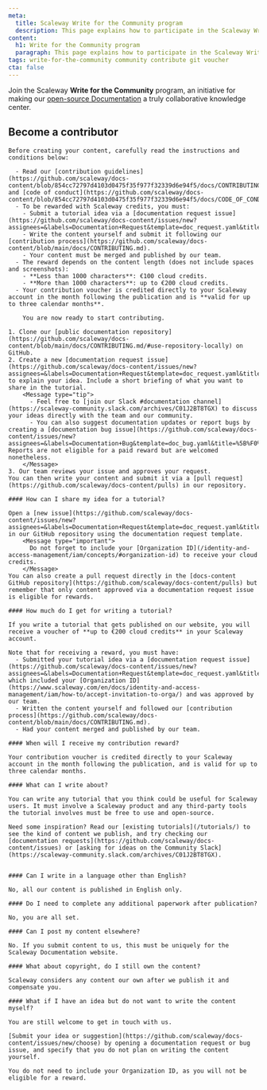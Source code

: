 ```yaml
---
meta:
  title: Scaleway Write for the Community program
  description: This page explains how to participate in the Scaleway Write for the Community program.
content:
  h1: Write for the Community program
  paragraph: This page explains how to participate in the Scaleway Write for the Community program.
tags: write-for-the-community community contribute git voucher
cta: false
---
```


Join the Scaleway **Write for the Community** program, an initiative for making our [open-source Documentation](https://github.com/scaleway/docs-content/) a truly collaborative knowledge center.

<Grid>
    <SummaryCard
        title="Become a recognized expert"
        icon="members"
        description="Share your knowledge and be featured on our Documentation."
    />
    <SummaryCard
        title="Be rewarded for your contribution"
        icon="auto-fix"
        description="Get up to €200 of cloud credit for each of your publications."
    />
</Grid>

## Become a contributor

<Tabs id="become-contributor">

  <TabsTab label="Before you start    ">

    Before creating your content, carefully read the instructions and conditions below:

      - Read our [contribution guidelines](https://github.com/scaleway/docs-content/blob/854cc72797d4103d0475f35f977f32339d6e94f5/docs/CONTRIBUTING.md) and [code of conduct](https://github.com/scaleway/docs-content/blob/854cc72797d4103d0475f35f977f32339d6e94f5/docs/CODE_OF_CONDUCT.md).
      - To be rewarded with Scaleway credits, you must:
        - Submit a tutorial idea via a [documentation request issue](https://github.com/scaleway/docs-content/issues/new?assignees=&labels=Documentation+Request&template=doc_request.yaml&title=%5B%F0%9F%91%A9%E2%80%8D%F0%9F%92%BB+Documentation+Request%5D%3A+).
        - Write the content yourself and submit it following our [contribution process](https://github.com/scaleway/docs-content/blob/main/docs/CONTRIBUTING.md).
        - Your content must be merged and published by our team.
      - The reward depends on the content length (does not include spaces and screenshots):
        - **Less than 1000 characters**: €100 cloud credits.
        - **More than 1000 characters**: up to €200 cloud credits.
      - Your contribution voucher is credited directly to your Scaleway account in the month following the publication and is **valid for up to three calendar months**.

        You are now ready to start contributing.

  </TabsTab>

  <TabsTab label="How to contribute    ">

    1. Clone our [public documentation repository](https://github.com/scaleway/docs-content/blob/main/docs/CONTRIBUTING.md/#use-repository-locally) on GitHub.
    2. Create a new [documentation request issue](https://github.com/scaleway/docs-content/issues/new?assignees=&labels=Documentation+Request&template=doc_request.yaml&title=%5B%F0%9F%91%A9%E2%80%8D%F0%9F%92%BB+Documentation+Request%5D%3A+) to explain your idea. Include a short briefing of what you want to share in the tutorial.
        <Message type="tip">
          - Feel free to [join our Slack #documentation channel](https://scaleway-community.slack.com/archives/C01J2BT8TGX) to discuss your ideas directly with the team and our community.
          - You can also suggest documentation updates or report bugs by creating a [documentation bug issue](https://github.com/scaleway/docs-content/issues/new?assignees=&labels=Documentation+Bug&template=doc_bug.yaml&title=%5B%F0%9F%90%9E+Documentation+Bug%5D%3A+). Reports are not eligible for a paid reward but are welcomed nonetheless.
        </Message>
    3. Our team reviews your issue and approves your request.
    You can then write your content and submit it via a [pull request](https://github.com/scaleway/docs-content/pulls) in our repository.

  </TabsTab>

  <TabsTab label="FAQs">

    #### How can I share my idea for a tutorial?

    Open a [new issue](https://github.com/scaleway/docs-content/issues/new?assignees=&labels=Documentation+Request&template=doc_request.yaml&title=%5B%F0%9F%91%A9%E2%80%8D%F0%9F%92%BB+Documentation+Request%5D%3A+) in our GitHub repository using the documentation request template.
        <Message type="important">
          Do not forget to include your [Organization ID](/identity-and-access-management/iam/concepts/#organization-id) to receive your cloud credits.
        </Message>
    You can also create a pull request directly in the [docs-content GitHub repository](https://github.com/scaleway/docs-content/pulls) but remember that only content approved via a documentation request issue is eligible for rewards.

    #### How much do I get for writing a tutorial?

    If you write a tutorial that gets published on our website, you will receive a voucher of **up to €200 cloud credits** in your Scaleway account.

    Note that for receiving a reward, you must have:
      - Submitted your tutorial idea via a [documentation request issue](https://github.com/scaleway/docs-content/issues/new?assignees=&labels=Documentation+Request&template=doc_request.yaml&title=%5B%F0%9F%91%A9%E2%80%8D%F0%9F%92%BB+Documentation+Request%5D%3A+), which included your [Organization ID](https://www.scaleway.com/en/docs/identity-and-access-management/iam/how-to/accept-invitation-to-orga/) and was approved by our team.
      - Written the content yourself and followed our [contribution process](https://github.com/scaleway/docs-content/blob/main/docs/CONTRIBUTING.md).
      - Had your content merged and published by our team.

    #### When will I receive my contribution reward?

    Your contribution voucher is credited directly to your Scaleway account in the month following the publication, and is valid for up to three calendar months.

    #### What can I write about?

    You can write any tutorial that you think could be useful for Scaleway users. It must involve a Scaleway product and any third-party tools the tutorial involves must be free to use and open-source.

    Need some inspiration? Read our [existing tutorials](/tutorials/) to see the kind of content we publish, and try checking our [documentation requests](https://github.com/scaleway/docs-content/issues) or [asking for ideas on the Community Slack](https://scaleway-community.slack.com/archives/C01J2BT8TGX).


    #### Can I write in a language other than English?

    No, all our content is published in English only.

    #### Do I need to complete any additional paperwork after publication?

    No, you are all set.

    #### Can I post my content elsewhere?

    No. If you submit content to us, this must be uniquely for the Scaleway Documentation website.

    #### What about copyright, do I still own the content?

    Scaleway considers any content our own after we publish it and compensate you.

    #### What if I have an idea but do not want to write the content myself?

    You are still welcome to get in touch with us.

    [Submit your idea or suggestion](https://github.com/scaleway/docs-content/issues/new/choose) by opening a documentation request or bug issue, and specify that you do not plan on writing the content yourself.

    You do not need to include your Organization ID, as you will not be eligible for a reward.

  </TabsTab>

</Tabs>